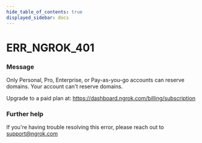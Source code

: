 ```yaml
---
hide_table_of_contents: true
displayed_sidebar: docs
---
```



# ERR_NGROK_401

### Message

Only Personal, Pro, Enterprise, or Pay-as-you-go accounts can reserve domains.
Your account can't reserve domains.

Upgrade to a paid plan at: https://dashboard.ngrok.com/billing/subscription

<ErrorDetails error="err_ngrok_401" />

### Further help

If you're having trouble resolving this error, please reach out to [support@ngrok.com](mailto:support@ngrok.com?subject=Help%20with%20ERR_NGROK_401)

